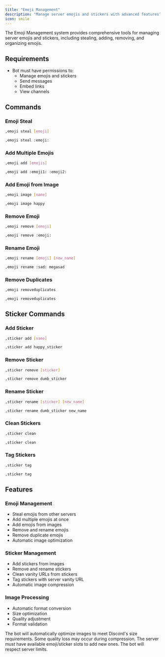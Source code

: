 ```yaml
---
title: "Emoji Management"
description: "Manage server emojis and stickers with advanced features"
icon: smile
---
```


The Emoji Management system provides comprehensive tools for managing server emojis and stickers, including stealing, adding, removing, and organizing emojis.

## Requirements

- Bot must have permissions to:
  - Manage emojis and stickers
  - Send messages
  - Embed links
  - View channels

## Commands

### Emoji Steal

<CodeGroup>

```bash Syntax
,emoji steal [emoji]
```

```bash Example
,emoji steal :emoji:
```

</CodeGroup>

### Add Multiple Emojis

<CodeGroup>

```bash Syntax
,emoji add [emojis]
```

```bash Example
,emoji add :emoji1: :emoji2:
```

</CodeGroup>

### Add Emoji from Image

<CodeGroup>

```bash Syntax
,emoji image [name]
```

```bash Example
,emoji image happy
```

</CodeGroup>

### Remove Emoji

<CodeGroup>

```bash Syntax
,emoji remove [emoji]
```

```bash Example
,emoji remove :emoji:
```

</CodeGroup>

### Rename Emoji

<CodeGroup>

```bash Syntax
,emoji rename [emoji] [new_name]
```

```bash Example
,emoji rename :sad: megasad
```

</CodeGroup>

### Remove Duplicates

<CodeGroup>

```bash Syntax
,emoji removeduplicates
```

```bash Example
,emoji removeduplicates
```

</CodeGroup>

## Sticker Commands

### Add Sticker

<CodeGroup>

```bash Syntax
,sticker add [name]
```

```bash Example
,sticker add happy_sticker
```

</CodeGroup>

### Remove Sticker

<CodeGroup>

```bash Syntax
,sticker remove [sticker]
```

```bash Example
,sticker remove dumb_sticker
```

</CodeGroup>

### Rename Sticker

<CodeGroup>

```bash Syntax
,sticker rename [sticker] [new_name]
```

```bash Example
,sticker rename dumb_sticker new_name
```

</CodeGroup>

### Clean Stickers

<CodeGroup>

```bash Syntax
,sticker clean
```

```bash Example
,sticker clean
```

</CodeGroup>

### Tag Stickers

<CodeGroup>

```bash Syntax
,sticker tag
```

```bash Example
,sticker tag
```

</CodeGroup>

## Features

### Emoji Management
- Steal emojis from other servers
- Add multiple emojis at once
- Add emojis from images
- Remove and rename emojis
- Remove duplicate emojis
- Automatic image optimization

### Sticker Management
- Add stickers from images
- Remove and rename stickers
- Clean vanity URLs from stickers
- Tag stickers with server vanity URL
- Automatic image compression

### Image Processing
- Automatic format conversion
- Size optimization
- Quality adjustment
- Format validation

<Warning>
The bot will automatically optimize images to meet Discord's size requirements. Some quality loss may occur during compression.
</Warning>

<Note>
The server must have available emoji/sticker slots to add new ones. The bot will respect server limits.
</Note> 